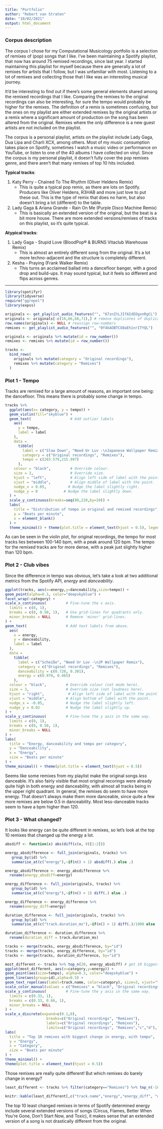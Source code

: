 ```yaml
---
title: "Portfolio"
author: "Robert van Straten"
date: "10/02/2021"
output: html_document
---
```


### Corpus description

The corpus I chose for my Computational Musicology portfolio is a selection of remixes of (pop) songs that I like.
I've been maintaining a Spotify playlist, that now has around 75 remixed recordings, since last year. I started maintaining this playlist for myself because there are generally a lot of remixes for artists that I follow, but I was unfamiliar with most. Listening to a lot of remixes and collecting those that I like was an interesting musical journey.

It'd be interesting to find out if there's some general elements shared among the remixed recordings that I like. Comparing the remixes to the original recordings can also be interesting, for sure the tempo would probably be higher for the remixes.
The definition of a remix is sometimes confusing, but the ones on my playlist are either extended remixes by the original artists or a remix where a significant amount of production on the song has been altered from the original. Remixes where the only difference is a new guest artists are not included on the playlist.


The corpus is a personal playlist, artists on the playlist include Lady Gaga, Dua Lipa and Charli XCX, among others. Most of my music consumption takes place on Spotify, sometimes I watch a music video or performance on YouTube, or listen to one of the 40 albums I have collected on vinyl.
Since the corpus is my personal playlist, it doesn't fully cover the pop remixes genre, and there aren't that many remixes of top 10 hits included.

**Typical tracks**:

1. Katy Perry - Chained To The Rhythm (Oliver Heldens Remix)
    * This is quite a typical pop remix, as there are lots on Spotify. Producers like Oliver Heldens, R3HAB and more just love to put these out. This is the type of remix that does no harm, but also doesn't bring a lot (different) to the table.
2. Lady Gaga & Ariana Grande - Rain On Me (Purple Disco Machine Remix)
    * This is basically an extended version of the original, but the beat is a bit more house. There are more extended versions/remixes of tracks on this playlist, so it's quite typical.

**Atypical tracks**:

1. Lady Gaga - Stupid Love (BloodPop® & BURNS Vitaclub Warehouse Remix)
    * This is almost an entirely different song from the original. It's a lot more techno-adjacent and the structure is completely different.
2. Kesha - Praying (Frank Walker Remix)
    * This turns an acclaimed ballad into a dancefloor banger, with a good drop and build-ups. It may sound typical, but it feels so different and flips across genres.
    
---
    
    
```r
library(spotifyr)
library(tidyverse)
require("ggrepel")
library(expss)
```


```r
originals <- get_playlist_audio_features("", "67znZtLJIfAIdEOgxnRgCL")
originals <- originals[-c(10,66,68,71),] # remove duplicates of duplicates due to some Spotify API bug
row.names(originals) <- NULL # reassign row-numbers
remixes <- get_playlist_audio_features("", "0f4kAOBTCO8aEh1nrITYQL")

originals <- originals %>% mutate(id = row_number())
remixes <- remixes %>% mutate(id = row_number())
```

```r
tracks <-
  bind_rows(
    originals %>% mutate(category = "Original recordings"),
    remixes %>% mutate(category = "Remixes")
  )
```

### Plot 1 - Tempo

Tracks are remixed for a large amount of reasons, an important one being: the dancefloor. This means there is probably some change in tempo. 

```r
tracks %>%
  ggplot(aes(x= category, y = tempo)) +
  geom_violin(fill="skyblue") +
  geom_text(                  # Add outlier labels
    aes(
      y = tempo,
      label = label
    ),
    data = 
      tibble(
        label = c("Slow Down", "Need Ur Luv -\nJapanese Wallpaper Remix"),
        category = c("Original recordings", "Remixes"),
        tempo = c(203.579,215.997)
      ),
    colour = "black",         # Override colour.
    size = 3,                 # Override size.
    hjust = "left",           # Align left side of label with the point.
    vjust = "middle",         # Align middle of label with the point.
    nudge_x = 0.05,          # Nudge the label slightly right.
    nudge_y = 0            # Nudge the label slightly down.
  ) +
  scale_y_continuous(breaks=seq(80,220,by=20)) +
  labs(
    title = "Distribution of tempo in original and remixed recordings",
    y = "Beats per minute",
    x = element_blank()
  ) +
  theme_minimal() + theme(plot.title = element_text(hjust = 0.5), legend.position = "none")
```

As can be seen in the violin plot, for original recordings, the tempo for most tracks lies between 100-140 bpm, with a peak around 120 bpm. The tempo for the remixed tracks are for more dense, with a peak just slightly higher than 120 bpm.

### Plot 2 - Club vibes

Since the difference in tempo was obvious, let's take a look at two additional metrics from the Spotify API, *energy* and *danceability*.

```r
ggplot(tracks, aes(x=energy,y=danceability,size=tempo)) +
geom_point(alpha=0.3, color="deepskyblue") +
facet_wrap(~category) +
scale_x_continuous(         # Fine-tune the x axis.
  limits = c(0, 1),
  breaks = c(0, 0.50, 1),   # Use grid-lines for quadrants only.
  minor_breaks = NULL       # Remove 'minor' grid-lines.
) +
geom_text(                  # Add text labels from above.
  aes(
    x = energy,
    y = danceability,
    label = label
  ),
  data = 
    tibble(
      label = c("Scheiße", "Need Ur Luv -\nJP Wallpaper Remix"),
      category = c("Original recordings", "Remixes"),
      danceability = c(0.720, 0.301),
      energy = c(0.970, 0.465)
    ),
  colour = "black",         # Override colour (not mode here).
  size = 3,                 # Override size (not loudness here).
  hjust = "right",           # Align left side of label with the point.
  vjust = "middle",         # Align bottom of label with the point.
  nudge_x = -0.05,          # Nudge the label slightly left.
  nudge_y = 0.02            # Nudge the label slightly up.
) +
scale_y_continuous(         # Fine-tune the y axis in the same way.
  limits = c(0, 1),
  breaks = c(0, 0.50, 1),
  minor_breaks = NULL
) +
labs(
  title = "Energy, danceability and tempo per category",
  y = "Danceability",
  x = "Energy",
  size = "Beats per minute"
) +
theme_minimal() + theme(plot.title = element_text(hjust = 0.5))
```

Seems like some remixes from my playlist make the original songs *less* danceable. It's also fairly visible that most original recorings were already quite high in both energy and danceability, with almost all tracks being in the upper right quadrant. In general, the remixes do seem to have more energy. That doesn't always make them more danceable, since quite a few more remixes are below 0.5 in danceability. Most less-danceable tracks seem to have a bpm higher than 120.

### Plot 3 - What changed?

It looks like energy can be quite different in remixes, so let's look at the top 10 remixes that changed up the energy a lot.

```r
absdiff <- function(x) abs(diff(c(x, 0)[1:2]))

energy_absdifference <- full_join(originals, tracks) %>%
   group_by(id) %>%
   summarise_at(c("energy"),~if(n() > 1) absdiff(.) else .)

energy_absdifference <- energy_absdifference %>%
  rename(energy_absdiff=energy)

energy_difference <- full_join(originals, tracks) %>%
   group_by(id) %>%
   summarise_at(c("energy"),~if(n() > 1) diff(.) else .)

energy_difference <- energy_difference %>%
  rename(energy_diff=energy)

duration_difference <- full_join(originals, tracks) %>%
   group_by(id) %>%
   summarise_at(c("track.duration_ms"),~if(n() > 1) diff(.)/1000 else .)

duration_difference <- duration_difference %>%
  rename(duration_diff = track.duration_ms)

tracks <- merge(tracks, energy_absdifference, by="id")
tracks <- merge(tracks, energy_difference, by="id")
tracks <- merge(tracks, duration_difference, by="id")


```

```r
most_different <- tracks %>% top_n(20, energy_absdiff) # get 10 biggest differences (remix and original have same difference value)
ggplot(most_different, aes(x=category,y=energy)) + 
geom_point(aes(size=tempo), alpha=0.3, color="deepskyblue") +
geom_line(aes(group=id),alpha=0.5) +
geom_text_repel(aes(label=track.name, color=category), size=3, vjust="top", hjust="right") +
scale_color_manual(values = c("Remixes" = "black", "Original recordings" = "transparent"), guide = FALSE) +
scale_y_continuous(         # Fine-tune the y axis in the same way.
  limits = c(0.33, 1),
  breaks = c(0.33, 0.66, 1),
  minor_breaks = NULL
) +
scale_x_discrete(expand=c(0.1,0),
                   breaks=c("Original recordings", "Remixes"),
                   labels=c("Original recordings", "Remixes"),
                   limits=c("Original recordings", "Remixes","c","d"), drop=FALSE) + # adjust x scale for song titles
labs(
  title = "Top 10 remixes with biggest change in energy, with tempo",
  y = "Energy",
  x = "Category",
  size = "Beats per minute"
) +
theme_minimal() +
theme(plot.title = element_text(hjust = 0.5)) 
```

Those remixes are really quite different! But which remixes do barely change in energy?

```r
least_different <- tracks %>% filter(category=="Remixes") %>% top_n(-10, energy_absdiff) %>% arrange(energy_absdiff)

knitr::kable(least_different[,c("track.name","energy","energy_diff", "duration_diff")], caption = "Top 10 remixes with least change in energy, with duration change", floating.environment="sidewaystable", col.names = c("Remix", "Energy", "Change in energy from original", "Change in duration (seconds)"))
```

The top 10 least changed remixes in terms of Spotify determined energy include several extended versions of songs (Circus, Flames, Better When You're Gone, Don't Start Now, and Toxic), it makes sense that an extended version of a song is not drastically different from the original.